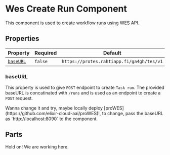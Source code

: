 
# Wes Create Run Component

<ComponentName
  tagName='ecc-client-ga4gh-wes-create-run'
  reactTagName='ECCClientGa4ghWesCreateRun'
  version='0.0.1'
  beta
/>

This component is used to create workflow runs using WES API.

<ECCClientGa4ghWesCreateRun />

## Properties

| Property              | Required | Default                                   | Type     | Description |
| --------------------- | -------- | ----------------------------------------- | -------- | ----------- |
| [`baseURL`](#baseURL) | `false`  | `https://protes.rahtiapp.fi/ga4gh/tes/v1` | `String` | Base URL    |

### baseURL

This property is used to give `POST` endpoint to create `Task run`. The provided baseURL is concatinated with `/runs` and is used as an endpoint to create a `POST` request.

<Callout emoji='🌝' type='info'>
  Wanna change it and try, maybe locally deploy
  [proWES](https://github.com/elixir-cloud-aai/proWES)!, to change, pass the baseURL as
  `http://localhost:8090` to the component.
</Callout>

## Parts

<Callout emoji='👩‍🏭'>Hold on! We are working here.</Callout>
